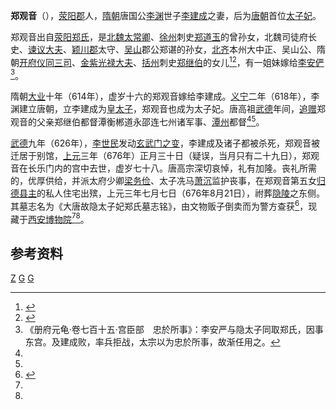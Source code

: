 {{東亞女性歷史人物
|名稱 =郑观音
|身份 =
|國家 =
|時代 =
|屆數 =
|前任 = 
|繼任 = 
|圖片名稱 =
|圖片大小 =
|圖片說明 =
|姓=
|穆坤= <!--清代八旗满洲人物专用-->
|名=
|姓名=
|字=
|最高職務 =
|封爵 =
|封號 =皇太子妃
|位號=
|位階=
|品階=
|御稱號 =<!--日本皇族之稱號-->
|宮號1 =<!--日本皇族之宮號-->
|宮號2 =<!--朝鮮王族之宮號-->
|封地 =
|湯沐邑 =
|神號 =
|尊號 =
|族裔 = 
|信仰 = <!--指的是宗教信仰-->
|旗籍 =<!--清朝旗人專用-->
|氏族 =
|府邸 =
|世系 = 
|初名 =
|乳名 =<!--日本、朝鮮、琉球以外人物用-->
|幼名 =<!--日本人用-->
|兒名 =<!--朝鮮人用-->
|童名 =<!--琉球人用-->
|小字=
|號=
|法號=
|院號=
|其他名號=
|出生日期=隋文帝开皇十九年 599年
|出生地點=
|婚年=大业十年（614年）
|逝世日期=唐高宗上元三年 {{death year and age|676|599|2}}
|逝世地點=
|諡號=
|墓葬=
|祠廟=
|父親=郑继伯
|嫡母=
|母親=
|夫=隐太子[[李建成|李建成]]
|婚姻名份=
|夫之父=
|夫之母=
|夫之嫡母=
|夫之元配=
|夫之正室=
|夫之繼室=
|夫之平妻=
|夫之側室=
|兄弟=
|姊妹=
|嫡兄弟=
|嫡姊妹=
|庶兄弟=
|庶姊妹=
|同胞兄弟=
|同胞姊妹=
|異母兄弟=
|異母姊妹=
|異父兄弟=
|異父姊妹=
|繼兄弟=
|繼姊妹=
|子=
|女=
|養子=
|養女=
|繼子=
|繼女=
|其他親屬 =高祖：郑道玉<br>祖父：[[郑谌|郑谌]]
|著作 =
|注釋=}}
'''郑观音'''（{{bd|599年||676年|2月19日|catIdx=Z}}），[[荥阳郡|荥阳郡]]人，[[隋朝|隋朝]]唐国公[[李渊|李渊]]世子[[李建成|李建成]]之妻，后为[[唐朝|唐朝]]首位[[太子妃|太子妃]]。

郑观音出自[[荥阳郑氏|荥阳郑氏]]，是[[北魏|北魏]][[太常卿|太常卿]]、[[徐州|徐州]]刺史[[郑道玉|郑道玉]]的曾孙女，北魏司徒府长史、[[谏议大夫|谏议大夫]]、[[颖川郡|颖川郡]]太守、[[吴山|吴山]]郡公郑谌的孙女，[[北齐|北齐]]本州大中正、吴山公、隋朝[[开府仪同三司|开府仪同三司]]、[[金紫光禄大夫|金紫光禄大夫]]、[[括州|括州]]刺史[[郑继伯|郑继伯]]的女儿<ref name=autogenerated1>{{Citation| last=王| first=连龙| author-link=王连龙| year=2014年| title=《跋唐隐太子李建成及妃郑观音墓志》| periodical=《吉林师范大学学报(人文社会科学版)》| volume=| issue=第3期| pages=47-50| url=http://www.cnki.com.cn/Article/CJFDTOTAL-SLXS201403012.htm| doi=| oclc=| accessdate=2015-02-13| archive-date=2015-02-13| archive-url=https://web.archive.org/web/20150213202311/http://www.cnki.com.cn/Article/CJFDTOTAL-SLXS201403012.htm| dead-url=no}}</ref><ref name=autogenerated2>{{Citation| last=贾| first=二强| author-link=贾二强| year=2014年| title=《释唐李建成及妃郑观音墓志》| periodical=《唐史论丛》| volume=| issue=2014年01期| pages=229-236| url=http://www.cnki.com.cn/Article/CJFDTotal-TSLC201401015.htm| doi=| oclc=| accessdate=2015-02-13| archive-date=2015-02-13| archive-url=https://web.archive.org/web/20150213202313/http://www.cnki.com.cn/Article/CJFDTotal-TSLC201401015.htm| dead-url=no}}</ref>，有一姐妹嫁给[[李安俨|李安俨]]<ref>《册府元龟·卷七百十五·宫臣部　忠於所事》：李安严与隐太子同取郑氏，因事东宫。及建成败，率兵拒战，太宗以为忠於所事，故渐任用之。</ref>。

隋朝[[大业_(年号)|大业]]十年（614年），虚岁十六的郑观音嫁给李建成。[[义宁_(年号)|义宁]]二年（618年），李渊建立唐朝，立李建成为[[储君|皇太子]]，郑观音也成为太子妃。唐高祖[[武德|武德]]年间，[[追赠|追赠]]郑观音的父亲郑继伯都督潭衡郴道永邵连七州诸军事、[[潭州_(隋朝)|潭州]]都督<ref name=autogenerated1 /><ref name=autogenerated2 />。

[[武德|武德]]九年（626年），[[李世民|李世民]]发动[[玄武门之变|玄武门之变]]，李建成及诸子都被杀死，郑观音被迁居于别馆，[[上元_(唐高宗)|上元]]三年（676年）正月三十日（疑误，当月只有二十九日），郑观音在长乐门内的宫中去世，虚岁七十八。唐高宗深切哀悼，礼有加隆。丧礼所需的，优厚供给，并派太府少卿[[梁务俭|梁务俭]]、太子冼马[[萧沉|萧沉]]监护丧事，在郑观音第五女[[归德县主|归德县主]]的私人住宅出殡，上元三年七月七日（676年8月21日），祔葬[[隐陵|隐陵]]之东侧。其墓志名为《大唐故隐太子妃郑氏墓志铭》，由文物贩子倒卖而为警方查获<ref>{{Cite web |url=http://newspaper.jcrb.com/html/2013-07/18/content_136674.htm |title=倒卖唐代墓志铭248件 刘国臣等4人因涉嫌倒卖文物被诉 |access-date=2015-02-13 |archive-url=https://web.archive.org/web/20160304091656/http://newspaper.jcrb.com/html/2013-07/18/content_136674.htm |archive-date=2016-03-04 |dead-url=yes }}</ref>，现藏于[[西安博物院|西安博物院]]<ref name=autogenerated1 /><ref name=autogenerated2 />。

== 参考资料 ==
{{Reflist}}

[[Category:唐朝太子妃|Z]]
[[Category:滎陽鄭氏|G]]
[[Category:郑姓|G]]